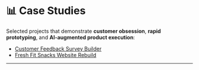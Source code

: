 # 📊 Case Studies

Selected projects that demonstrate **customer obsession**, **rapid prototyping**, and **AI-augmented product execution**:

- [Customer Feedback Survey Builder](/survey-builder)  
- [Fresh Fit Snacks Website Rebuild](/fresh-fit)  

---
